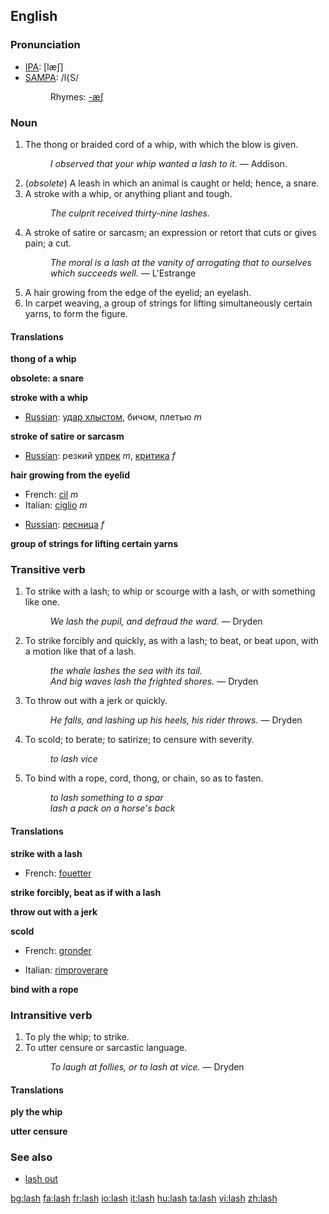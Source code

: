 ==English==

===Pronunciation===
*[[w:IPA|IPA]]: [læʃ]
*[[w:SAMPA|SAMPA]]: /l{S/
*:Rhymes: [[Rhymes:English:-æʃ|-æʃ]]

===Noun===
{{en-noun-reg-es}}

# The thong or braided cord of a whip, with which the blow is given.
#:''I observed that your whip wanted a lash to it.'' &mdash; Addison.
# (''obsolete'') A leash in which an animal is caught or held; hence, a snare.
# A stroke with a whip, or anything pliant and tough.
#:''The culprit received thirty-nine lashes.''
# A stroke of satire or sarcasm; an expression or retort that cuts or gives pain; a cut.
#:''The moral is a lash at the vanity of arrogating that to ourselves which succeeds well.'' &mdash; L'Estrange
# A hair growing from the edge of the eyelid; an eyelash.
# In carpet weaving, a group of strings for lifting simultaneously certain yarns, to form the figure.

====Translations====
'''thong of a whip'''
{{top}}
{{mid}}
{{bottom}}

'''obsolete: a snare'''
{{top}}
{{mid}}
{{bottom}}

'''stroke with a whip'''
{{top}}
* [[Russian]]: [[удар хлыстом]], бичом, плетью ''m''
{{mid}}
{{bottom}}

'''stroke of satire or sarcasm'''
{{top}}
* [[Russian]]: резкий [[упрек]] ''m'', [[критика]] ''f''
{{mid}}
{{bottom}}

'''hair growing from the eyelid'''
{{top}}
*French: [[cil]] ''m''
*Italian: [[ciglio]] ''m''
{{mid}}
* [[Russian]]: [[ресница]] ''f''
{{bottom}}

'''group of strings for lifting certain yarns'''
{{top}}
{{mid}}
{{bottom}}

===Transitive verb===
{{en-infl-reg-sibilant|la|sh|}}

# To strike with a lash; to whip or scourge with a lash, or with something like one.
#:''We lash the pupil, and defraud the ward.'' &mdash; Dryden
# To strike forcibly and quickly, as with a lash; to beat, or beat upon, with a motion like that of a lash.
#:''the whale lashes the sea with its tail.''
#:''And big waves lash the frighted shores.'' &mdash; Dryden
# To throw out with a jerk or quickly.
#:''He falls, and lashing up his heels, his rider throws.'' &mdash; Dryden
# To scold; to berate; to satirize; to censure with severity.
#:''to lash vice''
# To bind with a rope, cord, thong, or chain, so as to fasten.
#:''to lash something to a spar''
#:''lash a pack on a horse's back''

====Translations====
'''strike with a lash'''
{{top}}
*French: [[fouetter]]
{{mid}}
{{bottom}}

'''strike forcibly, beat as if with a lash'''
{{top}}
{{mid}}
{{bottom}}

'''throw out with a jerk'''
{{top}}
{{mid}}
{{bottom}}

'''scold'''
{{top}}
*French: [[gronder]]
{{mid}}
*Italian: [[rimproverare]]
{{bottom}}

'''bind with a rope'''
{{top}}
{{mid}}
{{bottom}}

===Intransitive verb===
{{en-infl-reg-sibilant|la|sh|}}

# To ply the whip; to strike.
# To utter censure or sarcastic language.
#:''To laugh at follies, or to lash at vice.'' &mdash; Dryden

====Translations====
'''ply the whip'''
{{top}}
{{mid}}
{{bottom}}

'''utter censure'''
{{top}}
{{mid}}
{{bottom}}

===See also===
*[[lash out]]<!-- to strike out wildly or furiously. -->

[[bg:lash]]
[[fa:lash]]
[[fr:lash]]
[[io:lash]]
[[it:lash]]
[[hu:lash]]
[[ta:lash]]
[[vi:lash]]
[[zh:lash]]